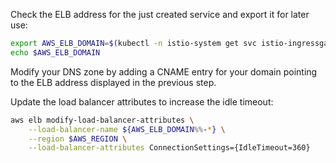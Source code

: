 Check the ELB address for the just created service and export it for later use:
```sh
export AWS_ELB_DOMAIN=$(kubectl -n istio-system get svc istio-ingressgateway --template '{{(index .status.loadBalancer.ingress 0).hostname}}')
echo $AWS_ELB_DOMAIN
```

Modify your DNS zone by adding a CNAME entry for your domain pointing to the ELB address displayed in the previous step.

Update the load balancer attributes to increase the idle timeout:
```sh
aws elb modify-load-balancer-attributes \
    --load-balancer-name ${AWS_ELB_DOMAIN%%-*} \
    --region $AWS_REGION \
    --load-balancer-attributes ConnectionSettings={IdleTimeout=360}
```

